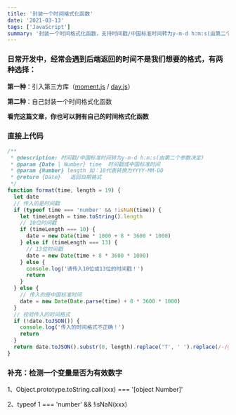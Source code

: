 ```yaml
---
title: '封装一个时间格式化函数'
date: '2021-03-13'
tags: ['JavaScript']
summary: '封装一个时间格式化函数，支持时间戳/中国标准时间转为y-m-d h:m:s(由第二个参数决定)'
---
```


### 日常开发中，经常会遇到后端返回的时间不是我们想要的格式，有两种选择：

**第一种**：引入第三方库（[moment.js](https://momentjs.com/) / [day.js](https://day.js.org/zh-CN/)）

**第二种**：自己封装一个时间格式化函数

**看完这篇文章，你也可以拥有自己的时间格式化函数**

### **直接上代码**

```javascript
/**
 * @description: 时间戳/中国标准时间转为y-m-d h:m:s(由第二个参数决定)
 * @param {Date | Number} time	时间戳或中国标准时间
 * @param {Number} length 如：10代表转换为YYYY-MM-DD
 * @return {Date}	返回日期格式
 */
function format(time, length = 19) {
  let date
  // 传入的是时间戳
  if (typeof time === 'number' && !isNaN(time)) {
    let timeLength = time.toString().length
    // 10位时间戳
    if (timeLength === 10) {
      date = new Date(time * 1000 + 8 * 3600 * 1000)
    } else if (timeLength === 13) {
      // 13位时间戳
      date = new Date(time + 8 * 3600 * 1000)
    } else {
      console.log('请传入10位或13位的时间戳！')
      return
    }
  } else {
    // 传入的是中国标准时间
    date = new Date(Date.parse(time) + 8 * 3600 * 1000)
  }
  // 校验传入的时间格式
  if (!date.toJSON()) {
    console.log('传入的时间格式不正确！')
    return
  }
  return date.toJSON().substr(0, length).replace('T', ' ').replace(/-/g, '-')
}
```

### 补充：检测一个变量是否为有效数字

1、Object.prototype.toString.call(xxx) === '[object Number]'

2、typeof 1 === 'number' && !isNaN(xxx)
